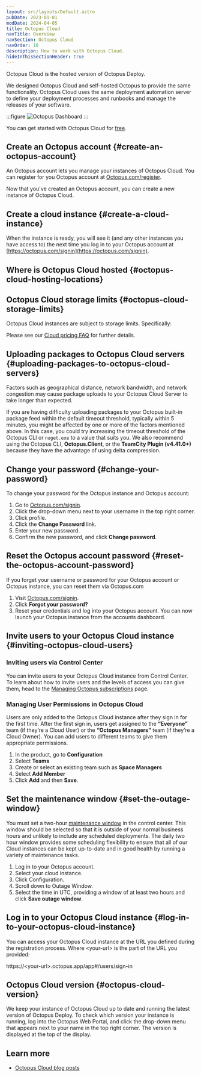 ```yaml
---
layout: src/layouts/Default.astro
pubDate: 2023-01-01
modDate: 2024-04-05
title: Octopus Cloud
navTitle: Overview
navSection: Octopus Cloud
navOrder: 10
description: How to work with Octopus Cloud.
hideInThisSectionHeader: true
---
```


Octopus Cloud is the hosted version of Octopus Deploy.

We designed Octopus Cloud and self-hosted Octopus to provide the same functionality. Octopus Cloud uses the same deployment automation server to define your deployment processes and runbooks and manage the releases of your software.

:::figure
![Octopus Dashboard](/docs/shared-content/concepts/images/dashboard.png "width=500")
:::

You can get started with Octopus Cloud for [free](https://octopus.com/start/cloud).

## Create an Octopus account \{#create-an-octopus-account}

An Octopus account lets you manage your instances of Octopus Cloud. You can register for you Octopus account at [Octopus.com/register](https://Octopus.com/register).

<OctopusAccount />

Now that you've created an Octopus account, you can create a new instance of Octopus Cloud.

## Create a cloud instance \{#create-a-cloud-instance}

<OctopusCloudInstance />

When the instance is ready, you will see it (and any other instances you have access to) the next time you log in to your Octopus account at [https://octopus.com/signin](https://octopus.com/signin).

## Where is Octopus Cloud hosted \{#octopus-cloud-hosting-locations}

<OctopusCloudRegions />

## Octopus Cloud storage limits \{#octopus-cloud-storage-limits}

Octopus Cloud instances are subject to storage limits. Specifically:

<OctopusCloudStorageLimits />

Please see our [Cloud pricing FAQ](https://octopus.com/pricing/faq#are-there-any-storage-limits) for further details.

## Uploading packages to Octopus Cloud servers \{#uploading-packages-to-octopus-cloud-servers}

Factors such as geographical distance, network bandwidth, and network congestion may cause package uploads to your Octopus Cloud Server to take longer than expected.

If you are having difficulty uploading packages to your Octopus built-in package feed within the default timeout threshold, typically within 5 minutes, you might be affected by one or more of the factors mentioned above. In this case, you could try increasing the timeout threshold of the Octopus CLI or `nuget.exe` to a value that suits you. We also recommend using the Octopus CLI, **Octopus.Client**, or the **TeamCity Plugin (v4.41.0+)** because they have the advantage of using delta compression.

## Change your password \{#change-your-password}

To change your password for the Octopus instance and Octopus account:

1. Go to [Octopus.com/signin](https://Octopus.com/signin).
1. Click the drop-down menu next to your username in the top right corner.
1. Click profile.
1. Click the **Change Password** link.
1. Enter your new password.
1. Confirm the new password, and click **Change password**.

## Reset the Octopus account password \{#reset-the-octopus-account-password}

If you forget your username or password for your Octopus account or Octopus instance, you can reset them via Octopus.com

1. Visit [Octopus.com/signin](https://Octopus.com/signin).
1. Click **Forgot your password?**
1. Reset your credentials and log into your Octopus account. You can now launch your Octopus instance from the accounts dashboard.

## Invite users to your Octopus Cloud instance \{#inviting-octopus-cloud-users}

### Inviting users via Control Center

You can invite users to your Octopus Cloud instance from Control Center. To learn about how to invite users and the levels of access you can give them, head to the [Managing Octopus subscriptions](/docs/getting-started/managing-octopus-subscriptions#access-control) page.

### Managing User Permissions in Octopus Cloud

Users are only added to the Octopus Cloud instance after they sign in for the first time. After the first sign in, users get assigned to the **“Everyone”** team (if they’re a Cloud User) or the **“Octopus Managers”** team (if they’re a Cloud Owner). You can add users to different teams to give them appropriate permissions.

1. In the product, go to **Configuration**
1. Select **Teams**
1. Create or select an existing team such as **Space Managers**
1. Select **Add Member**
1. Click **Add** and then **Save**.

## Set the maintenance window \{#set-the-outage-window}

You must set a two-hour [maintenance window](/docs/octopus-cloud/maintenance-window) in the control center.  This window should be selected so that it is outside of your normal business hours and unlikely to include any scheduled deployments.  The daily two hour window provides some scheduling flexibility to ensure that all of our Cloud instances can be kept up-to-date and in good health by running a variety of maintenance tasks.

1. Log in to your Octopus account.
1. Select your cloud instance.
1. Click Configuration.
1. Scroll down to Outage Window.
1. Select the time in UTC, providing a window of at least two hours and click **Save outage window**.

## Log in to your Octopus Cloud instance \{#log-in-to-your-octopus-cloud-instance}

You can access your Octopus Cloud instance at the URL you defined during the registration process. Where \<your-url\> is the part of the URL you provided:

https://\<your-url\>.octopus.app/app#/users/sign-in

## Octopus Cloud version \{#octopus-cloud-version}

We keep your instance of Octopus Cloud up to date and running the latest version of Octopus Deploy. To check which version your instance is running, log into the Octopus Web Portal, and click the drop-down menu that appears next to your name in the top right corner. The version is displayed at the top of the display.

## Learn more

- [Octopus Cloud blog posts](https://Octopus.com/blog/tag/octopus%20Cloud)
